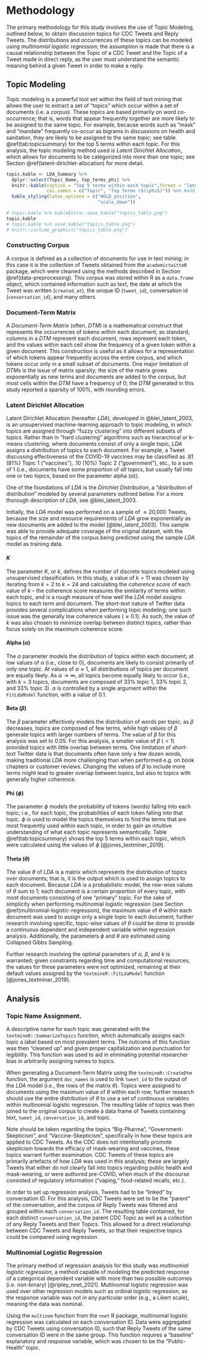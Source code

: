 # Methodology

The primary methodology for this study involves the use of Topic Modeling, outlined below, to obtain discussion topics for CDC Tweets and Reply Tweets. The distributions and occurrences of these topics can be modeled using *multinomial logistic regression*; the assumption is made that there is a causal relationship between the Topic of a CDC Tweet and the Topic of a Tweet made in direct reply, as the user must understand the semantic meaning behind a given Tweet in order to make a reply.

## Topic Modeling

Topic modeling is a powerful tool set within the field of text mining that allows the user to extract a set of "topics" which occur within a set of documents (i.e. a *corpus*). These topics are based primarily on word co-occurrence; that is, words that appear frequently together are more likely to be assigned to the same topic. For example, because words such as "mask" and "mandate" frequently co-occur as bigrams in discussions on health and sanitation, they are likely to be assigned to the same topic; see table \@ref(tab:topicsummary) for the top 5 terms within each topic. For this analysis, the topic modeling method used is *Latent Dirichlet Allocation*, which allows for documents to be categorized into more than one topic; see Section \@ref(latent-dirichlet-allocation) for more detail.

```r

topic.kable <- LDA_Summary %>% 
  dplyr::select(Topic_Name, top_terms_phi) %>% 
  knitr::kable(caption = "Top 5 terms within each topic",format = "latex",
               col.names = c("Topic", "Top Terms ($\\phi$)")) %>% #add_footnote("Terms joined by '_' represent bigrams.", notation = "none") %>% 
  kable_styling(latex_options = c("HOLD_position",
                                  "scale_down"))

# topic.kable %>% kableExtra::save_kable("topics_table.png")
topic.kable
# topic.kable %>% save_kable("topics_table.png")
# knitr::include_graphics("topics_table.png")
```

### Constructing Corpus

A corpus is defined as a collection of documents for use in text mining; in this case it is the collection of Tweets obtained from the `academictwitteR` package, which were cleaned using the methods described in Section \@ref(data-preprocessing). This corpus was stored within R as a `data.frame` object, which contained information such as text, the date at which the Tweet was written (`created_at`), the unique ID (`tweet_id`), conversation id (`conversation_id`), and many others.

### Document-Term Matrix

A *Document-Term Matrix* (often, *DTM*) is a mathematical construct that represents the occurrences of tokens within each document; as standard, columns in a *DTM* represent each document, rows represent each token, and the values within each cell show the frequency of a given token within a given document. This construction is useful as it allows for a representation of which tokens appear frequently across the entire corpus, and which tokens occur only in a small subset of documents. One major limitation of *DTM*s is the issue of matrix sparsity; the size of the matrix grows exponentially as new terms and documents are added to the corpus, but most cells within the *DTM* have a frequency of 0; the *DTM* generated in this study reported a sparsity of $100\%$, with rounding errors.

### Latent Dirichlet Allocation

Latent Dirichlet Allocation (hereafter *LDA*), developed in @blei_latent_2003, is an unsupervised machine-learning approach to topic modeling, in which topics are assigned through "fuzzy clustering" into different subsets of topics. Rather than in "hard clustering" algorithms such as hierarchical or k-means clustering, where documents consist of only a single topic, *LDA* assigns a distribution of topics to each document. For example, a Tweet discussing effectiveness of the COVID-19 vaccines may be classified as .81 (81%) Topic 1 ("vaccines"), .10 (10%) Topic 2 ("government"), etc., to a sum of 1 (i.e., documents have some proportion of *all* topics, but usually fall into one or two topics, based on the parameter alpha ($\alpha$)).

One of the foundations of *LDA* is the *Dirichlet Distribution*, a "distribution of distribution" modeled by several parameters outlined below. For a more thorough description of *LDA*, see @blei_latent_2003.

Initially, the *LDA* model was performed on a sample of $\approx \text{20,000}$ Tweets, because the size and resource requirements of *LDA* grow exponentially as new documents are added to the model [@blei_latent_2003]. This sample was able to provide adequate coverage of the original dataset, with the topics of the remainder of the corpus being predicted using the sample *LDA* model as training data. 
```{=tex}
\begin{figure}
  \centering
  \includegraphics[width=0.5\textwidth]{blei_lda_model}
  \caption{\textit{Graphical model representation of LDA. From Blei (2003).}}
\end{figure}
```
#### *K*

The parameter *K*, or $k$, defines the number of discrete topics modeled using unsupervised classification. In this study, a value of $k = 11$ was chosen by iterating from $k = 2$ to $k = 24$ and calculating the *coherence score* of each value of $k$ -- the coherence score measures the similarity of terms within each topic, and is a rough measure of how well the *LDA* model assigns topics to each term and document. The *short-text* nature of Twitter data provides several complications when performing topic modeling; one such issue was the generally low coherence values ($\approx 0.1$). As such, the value of $k$ was also chosen to minimize overlap between distinct topics, rather than focus solely on the maximum coherence score.

#### Alpha ($\alpha$)

The $\alpha$ parameter models the distribution of topics within each document; at low values of $\alpha$ (i.e., close to 0), documents are likely to consist primarily of only one topic. At values of $\alpha \approx 1$, all distributions of topics per document are equally likely. As $\alpha\to\infty$, all topics become equally likely to occur (i.e., with $k = 3$ topics, documents are composed of $33\%$ topic 1, $33\%$ topic 2, and $33\%$ topic 3). $\alpha$ is controlled by a single argument within the `FitLdaModel` function, with a value of $0.1$.

#### Beta ($\beta$)

The $\beta$ parameter effectively models the distribution of words per topic; as $\beta$ decreases, topics are composed of few terms, while high values of $\beta$ generate topics with larger numbers of terms. The value of $\beta$ for this analysis was set to $0.05$. For this analysis, a smaller value of $\beta$ ($< 1$) provided topics with little overlap between terms. One limitation of *short-text* Twitter data is that documents often have only a few dozen words, making traditional *LDA* more challenging than when performed e.g. on book chapters or customer reviews. Changing the values of $\beta$ to include more terms might lead to greater overlap between topics, but also to topics with generally higher coherence.

#### Phi ($\phi$)

The parameter $\phi$ models the probability of tokens (words) falling into each topic; i.e., for each topic, the probabilities of each token falling into that topic. $\phi$ is used to model the topics themselves to find the terms that are most frequently used within each topic, in order to gain an intuitive understanding of what each topic represents semantically. Table \@ref(tab:topicsummary) shows the top 5 terms within each topic, which were calculated using the values of $\phi$ [@jones_textminer_2019].


#### Theta ($\theta$)

The value $\theta$ of *LDA* is a matrix which represents the distribution of topics over documents; that is, it is the output which is used to assign topics to each document. Because *LDA* is a probabilistic model, the row-wise values of $\theta$ sum to 1; each document is a certain proportion of every topic, with most documents consisting of one "primary" topic. For the sake of simplicity when performing multinomial logistic regression (see Section \@ref(multinomial-logistic-regression), the maximum value of $\theta$ within each document was used to assign only a single topic to each document; further research involving specific, topic-wise values of $\theta$ could be done to provide a continuous dependent and independent variable within regression analysis. Additionally, the parameters $\phi$ and $\theta$ are estimated using Collapsed Gibbs Sampling.

<!-- #### *Iterations* -->

<!-- ### Collapsed Gibbs Sampling -->

<!-- The parameters $\phi$ and $\theta$ are estimated using Collapsed Gibbs Sampling, outlined below. -->

<!-- The probability within each document of a topic being assigned to a word is defined as, $$P(z_i = j|\mathbf{z}_{-i},w_i, d_i,\cdot)\propto {\frac{C_{w_{i}j}^{WT} + \beta}{\sum\limits_{w=1}^{W}C_{w_{i}j}^{WT} + W\beta}}{\frac{C_{d_ij}^{DT} + \alpha}{\sum\limits_{t=1}^{T}C_{d_ij}^{DT} + T\alpha}}$$, or, the product of the probability of a word $w$ falling into topic $t$ and the probability of said topic $t$ within document $d$. -->

Further research involving the optimal parameters of $\alpha$, $\beta$, and $k$ is warranted; given constraints regarding time and computational resources, the values for these parameters were not optimized, remaining at their default values assigned by the `textmineR::FitLdaModel` function [@jones_textminer_2019].

## Analysis

### Topic Name Assignment.

A descriptive name for each topic was generated with the `textmineR::SummarizeTopics` function, which automatically assigns each topic a label based on most prevalent terms. The outcome of this function was then "cleaned up" and given proper capitalization and punctuation for legibility. This function was used to aid in eliminating potential researcher bias in arbitrarily assigning names to topics.

When generating a Document-Term Matrix using the `textmineR::CreateDtm` function, the argument `doc_names` is used to link `tweet_id` to the output of the *LDA* model (i.e., the rows of the matrix $\theta$). Topics were assigned to documents using the maximum value of $\theta$ within each row; further research should use the entire distribution of $\theta$ to use a set of continuous variables within multinomial logistic regression. The resulting table of topics was then joined to the original corpus to create a data frame of Tweets containing text, `tweet_id`, `conversation_id`, and topic.

Note should be taken regarding the topics "Big-Pharma", "Government-Skepticism", and "Vaccine-Skepticism", specifically in how these topics are applied to CDC Tweets. As the CDC does not intentionally promote skepticism towards the efficacy of mask-wearing and vaccines, these topics warrant further examination. CDC Tweets of these topics are primarily artefacts of how *LDA* was used in this analysis; these are largely Tweets that either do not clearly fall into topics regarding public health and mask-wearing, or were authored pre-COVID, when much of the discourse consisted of regulatory information ("vaping," food-related recalls, etc.).

In order to set up regression analysis, Tweets had to be "linked" by conversation ID. For this analysis, CDC Tweets were set to be the "parent" of the conversation, and the corpus of Reply Tweets was filtered and grouped within each `conversation_id`. The resulting table contained, for each distinct `conversation_id`, the parent CDC Topic as well as a collection of any Reply Tweets and their Topics. This allowed for a direct relationship between CDC Tweets and Reply Tweets, so that their respective topics could be compared using regression.

### Multinomial Logistic Regression

The primary method of regression analysis for this study was *multinomial logistic regression*, a method capable of modeling the predicted response of a categorical dependent variable with more than two possible outcomes (i.e. non-binary) [@ripley_nnet_2021]. Multinomial logistic regression was used over other regression models such as ordinal logistic regression, as the response variable was not in any particular order (e.g., a Likert scale), meaning the data was nominal. 

Using the `multinom` function from the `nnet` R package, multinomial logistic regression was calculated on each conversation ID. Data were aggregated by CDC Tweets using conversation ID, such that Reply Tweets of the same conversation ID were in the same group. This function requires a "baseline" explanatory and response variable, which was chosen to be the "Public-Health" topic.

